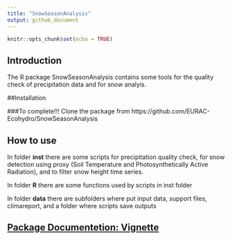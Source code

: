 ```yaml
---
title: "SnowSeasonAnalysis"
output: github_document
---
```


```r
knitr::opts_chunk$set(echo = TRUE)
```


## Introduction

The R package SnowSeasonAnalysis contains some tools for the quality check of precipitation data and for snow analyis. 


##Installation

###To complete!!!
Clone the package from https://github.com/EURAC-Ecohydro/SnowSeasonAnalysis

## How to use

In folder **inst** there are some scripts for precipitation quality check, for snow detection using proxy (Soil Temperature and Photosynthetically Active Radiation), and to filter snow height time series.

In folder **R** there are some functions used by scripts in inst folder

In folder **data** there are subfolders where put input data, support files, climareport, and a folder where scripts save outputs

## [Package Documentetion: Vignette](https://github.com/EURAC-Ecohydro/SnowSeasonAnalysis/blob/master/SnowSeasonAnalysis.Rmd)